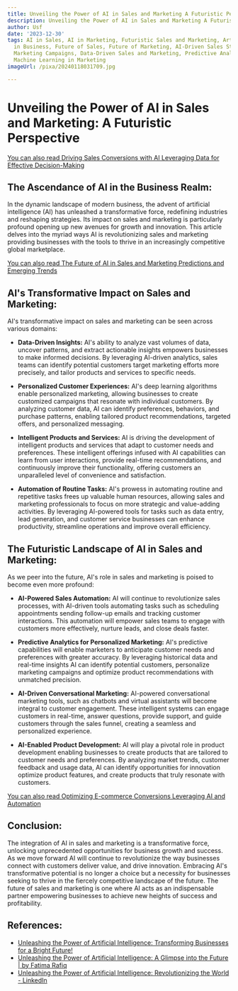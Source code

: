 ```yaml
---
title: Unveiling the Power of AI in Sales and Marketing A Futuristic Perspective
description: Unveiling the Power of AI in Sales and Marketing A Futuristic Perspective
author: Usf
date: '2023-12-30'
tags: AI in Sales, AI in Marketing, Futuristic Sales and Marketing, Artificial Intelligence
  in Business, Future of Sales, Future of Marketing, AI-Driven Sales Strategies, AI-Powered
  Marketing Campaigns, Data-Driven Sales and Marketing, Predictive Analytics in Sales,
  Machine Learning in Marketing
imageUrl: /pixa/20240118031709.jpg

---
```

# Unveiling the Power of  AI in  Sales and Marketing:  A Futuristic Perspective

[You can also read Driving Sales Conversions with AI Leveraging  Data for Effective Decision-Making](Driving%20Sales%20Conversions%20with%20AI%20Leveraging%20Data%20for%20Effective%20Decision-Making)


## The Ascendance of AI in the Business Realm:

In the dynamic landscape of modern business, the advent of  artificial intelligence (AI) has unleashed a transformative force, redefining industries and reshaping strategies. Its  impact on sales and marketing is particularly profound opening up new avenues for growth and innovation. This article delves into the myriad  ways  AI is  revolutionizing sales and marketing providing businesses with the tools to  thrive in an increasingly competitive global marketplace.

[You can also read The  Future of AI in Sales and Marketing Predictions and  Emerging Trends](The%20Future%20of%20AI%20in%20Sales%20and%20Marketing%20Predictions%20and%20Emerging%20Trends)


## AI's Transformative Impact on Sales  and Marketing:

AI's transformative impact on sales and marketing can be seen  across various domains:

* **Data-Driven Insights:** AI's ability  to analyze vast volumes of data, uncover patterns, and extract actionable insights empowers  businesses to  make informed decisions. By leveraging AI-driven analytics, sales teams can identify potential customers target marketing efforts more  precisely, and tailor products and services  to specific needs.

* **Personalized Customer Experiences:** AI's deep learning  algorithms enable  personalized marketing, allowing businesses to create customized campaigns that resonate with individual customers. By  analyzing customer data, AI  can identify preferences, behaviors, and purchase patterns, enabling tailored  product  recommendations, targeted offers,  and personalized  messaging.

* **Intelligent Products and Services:** AI is driving the development  of intelligent products and services that adapt to customer needs and preferences. These intelligent  offerings infused with AI  capabilities can learn from user interactions, provide real-time recommendations, and continuously improve their functionality, offering customers an unparalleled level of convenience and satisfaction.

* **Automation of Routine Tasks:** AI's prowess in  automating routine and repetitive tasks  frees up valuable human resources,  allowing sales and marketing professionals to focus on more strategic and value-adding activities. By leveraging  AI-powered tools for tasks such as data entry, lead generation, and customer service businesses  can enhance productivity, streamline operations and improve overall efficiency.

## The Futuristic Landscape of AI in Sales and  Marketing:

As we peer  into the future, AI's role in sales and marketing is poised to become even more profound:

* **AI-Powered Sales Automation:** AI will continue to revolutionize sales processes, with AI-driven tools automating tasks such as scheduling appointments sending follow-up emails and tracking customer interactions. This automation will  empower sales teams to  engage with customers more effectively, nurture leads, and close deals  faster.

* **Predictive Analytics for Personalized Marketing:** AI's predictive capabilities will enable marketers to anticipate customer needs and preferences with greater accuracy.  By leveraging  historical data and real-time insights AI can identify potential customers,  personalize marketing campaigns and  optimize product recommendations with unmatched precision.

* **AI-Driven Conversational Marketing:** AI-powered  conversational marketing tools, such as chatbots and virtual assistants will become integral to customer  engagement. These intelligent systems can  engage customers in real-time, answer questions, provide support, and guide customers through  the sales funnel, creating a seamless and personalized experience.

* **AI-Enabled  Product Development:** AI will play a pivotal role in product development enabling businesses to create products that are tailored to customer needs and preferences. By analyzing market trends,  customer feedback and usage data, AI can identify opportunities for innovation optimize product features, and  create products that truly resonate with customers.

[You can also read Optimizing E-commerce Conversions Leveraging AI and Automation](Optimizing%20E-commerce%20Conversions%20Leveraging%20AI%20and%20Automation)


## Conclusion:

The integration of  AI  in sales and marketing is a transformative  force, unlocking  unprecedented opportunities for business growth and success. As we move forward AI will continue to revolutionize the way businesses connect with customers deliver value, and drive innovation. Embracing  AI's  transformative potential is no longer a choice  but a necessity for businesses seeking  to thrive in the fiercely competitive landscape of the future. The  future  of  sales and marketing is one where AI acts as an indispensable partner empowering businesses to achieve new heights of success and  profitability.

## References:
- [Unleashing the Power of Artificial Intelligence: Transforming Businesses for a Bright Future!](https://www.linkedin.com/pulse/unleashing-power-artificial-intelligence-transforming)
- [Unleashing the Power of Artificial Intelligence: A Glimpse into the Future | by Fatima Rafiq](https://ai.plainenglish.io/unleashing-the-power-of-artificial-intelligence-a-glimpse-into-the-future-3e976a7ddc63)
- [Unleashing the Power of Artificial Intelligence: Revolutionizing the World - LinkedIn](https://www.linkedin.com/pulse/unleashing-power-artificial-intelligence-world-nilabdhi-samantray)
